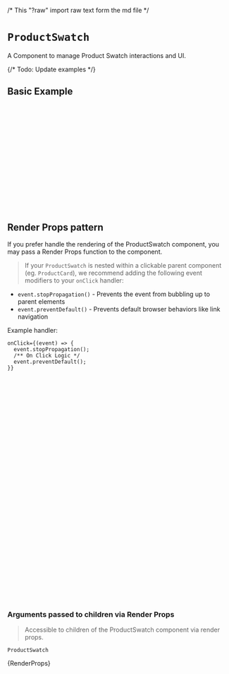 /* This "?raw" import raw text form the md file */

<Meta of={ProductSwatchStories} />

# `ProductSwatch`

A Component to manage Product Swatch interactions and UI.

<Canvas of={ProductSwatchStories.Primary} />

{/* Todo: Update examples */}

## Basic Example

```jsx
import React from 'react';
import { CioPlp, ProductSwatch, useProductSwatch } from '@constructor-io/constructorio-ui-plp';

const apiKey = 'MY_API_KEY';

function MyComponent() {
  const { swatchList, selectedVariation, selectVariation } = useProductSwatch({ item });

  return (
    <>
      <CioPlp apiKey={MY_API_KEY}>
        <ProductSwatch swatchObject={{ swatchList, selectedVariation, selectVariation }} />
      </CioPlp>
    </>
  );
}
```

## Render Props pattern

If you prefer handle the rendering of the ProductSwatch component, you may pass a Render Props function to the component.

> If your `ProductSwatch` is nested within a clickable parent component (eg. `ProductCard`), we recommend adding the following event modifiers to your `onClick` handler:

- `event.stopPropagation()` - Prevents the event from bubbling up to parent elements
- `event.preventDefault()` - Prevents default browser behaviors like link navigation

Example handler:

```
onClick={(event) => {
  event.stopPropagation();
  /** On Click Logic */
  event.preventDefault();
}}
```

```jsx
import { CioPlp, ProductSwatch } from '@constructor-io/constructorio-ui-plp'

function myApp() {
  ...

  return (
    <CioPlp apiKey={YOUR_API_KEY}>
      <ProductSwatch>
        {
          ({
            swatchList,
            selectedVariation,
            selectVariation,
          }) => (
            <ul>
            {swatchList?.map((swatch) => (
              <li
                key={swatch.variationId}
                className={`cio-swatch-item ${
                  selectedVariation?.variationId === swatch.variationId ? 'cio-swatch-selected' : ''
                }`}
                onClick={() => selectVariation(swatch)}
                style={{
                  background: swatch?.swatchPreview
                }}
              />
            ))}
            </ul>
           )
        }
      </ProductSwatch>
    </CioPlp>
  )
}
```

### Arguments passed to children via Render Props

> Accessible to children of the ProductSwatch component via render props.

`ProductSwatch`

<Markdown>{RenderProps}</Markdown>

